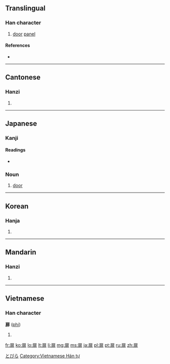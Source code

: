 ==Translingual==
{{ja-forms|[[扉]]|[[扉]]|[[扉]]}}
===Han character===
{{Han char|rn=63|rad=戶|as=08|sn=12|four=3021<sub>1</sub>|canj=竹尸中一卜 (HSLMY), 戈尸中一卜 (ISLMY)}}

# [[door]] [[panel]]

====References====
* {{Han ref|kx=0416.190|dkj=11750|dj=0761.230|hdz=32264.080|uh=6249|ud=25161|bh=B476|bd=46198}}

----

==Cantonese==

===Hanzi===
{{yue-hanzi|jyut=|y=fei1}}

# {{defn|lang=yue|sort=戶08}}

----

==Japanese==

===Kanji===
{{ja-kanji|grade=c|rs=戶08}}

====Readings====
* {{ja-readings|on=[[ひ]] (hi)|kun=[[とびら]] (tobira)}}

===Noun===
{{ja-noun|k|hira=とびら|rom=tobira}} 

# [[door]]

[[Category:1000 Japanese basic words|とびら]]

----

==Korean==

===Hanja===
{{ko-hanja|hangeul=비|eumhun=|rv=bi|mr=pi|y=pi}}

# {{defn|lang=ko|sort=戶08}}

----

==Mandarin==

===Hanzi===
{{cmn-hanzi|pin=[[fēi]] ([[fei1]])|wg=fei<sup>1</sup>}}

# {{defn|lang=cmn|sort=戶08}}

----

==Vietnamese==

===Han character===
'''扉''' ([[phi]])

# {{defn|lang=vi}}

[[Category:Vietnamese Hán tự]]

[[fr:扉]]
[[ko:扉]]
[[lo:扉]]
[[lt:扉]]
[[li:扉]]
[[mg:扉]]
[[ms:扉]]
[[ja:扉]]
[[pl:扉]]
[[pt:扉]]
[[ru:扉]]
[[zh:扉]]